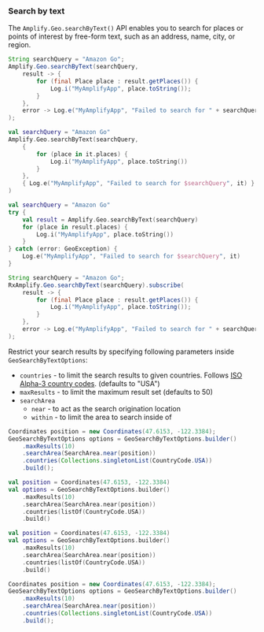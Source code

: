 ### Search by text

The `Amplify.Geo.searchByText()` API enables you to search for places or points of interest by free-form text, such as an address, name, city, or region.

<BlockSwitcher>
<Block name="Java">

```java
String searchQuery = "Amazon Go";
Amplify.Geo.searchByText(searchQuery,
    result -> {
        for (final Place place : result.getPlaces()) {
            Log.i("MyAmplifyApp", place.toString());
        }
    },
    error -> Log.e("MyAmplifyApp", "Failed to search for " + searchQuery, error)
);
```

</Block>
<Block name="Kotlin - Callbacks">

```kotlin
val searchQuery = "Amazon Go"
Amplify.Geo.searchByText(searchQuery,
    {
        for (place in it.places) {
            Log.i("MyAmplifyApp", place.toString())
        }
    },
    { Log.e("MyAmplifyApp", "Failed to search for $searchQuery", it) }
)
```

</Block>
<Block name="Kotlin - Coroutines">

```kotlin
val searchQuery = "Amazon Go"
try {
    val result = Amplify.Geo.searchByText(searchQuery)
    for (place in result.places) {
        Log.i("MyAmplifyApp", place.toString())
    }
} catch (error: GeoException) { 
    Log.e("MyAmplifyApp", "Failed to search for $searchQuery", it)
}
```

</Block>
<Block name="RxJava">

```java
String searchQuery = "Amazon Go";
RxAmplify.Geo.searchByText(searchQuery).subscribe(
    result -> {
        for (final Place place : result.getPlaces()) {
            Log.i("MyAmplifyApp", place.toString());
        }
    },
    error -> Log.e("MyAmplifyApp", "Failed to search for " + searchQuery, error)
);
```

</Block>
</BlockSwitcher>

Restrict your search results by specifying following parameters inside `GeoSearchByTextOptions`:
- `countries` - to limit the search results to given countries. Follows [ISO Alpha-3 country codes](https://en.wikipedia.org/wiki/ISO_3166-1_alpha-3). (defaults to "USA")
- `maxResults` - to limit the maximum result set (defaults to 50)
- `searchArea`
  - `near` - to act as the search origination location
  - `within` - to limit the area to search inside of

<BlockSwitcher>
<Block name="Java">

```java
Coordinates position = new Coordinates(47.6153, -122.3384);
GeoSearchByTextOptions options = GeoSearchByTextOptions.builder()
    .maxResults(10)
    .searchArea(SearchArea.near(position))
    .countries(Collections.singletonList(CountryCode.USA))
    .build();
```

</Block>
<Block name="Kotlin - Callbacks">

```kotlin
val position = Coordinates(47.6153, -122.3384)
val options = GeoSearchByTextOptions.builder()
    .maxResults(10)
    .searchArea(SearchArea.near(position))
    .countries(listOf(CountryCode.USA))
    .build()
```

</Block>
<Block name="Kotlin - Coroutines">

```kotlin
val position = Coordinates(47.6153, -122.3384)
val options = GeoSearchByTextOptions.builder()
    .maxResults(10)
    .searchArea(SearchArea.near(position))
    .countries(listOf(CountryCode.USA))
    .build()
```

</Block>
<Block name="RxJava">

```java
Coordinates position = new Coordinates(47.6153, -122.3384);
GeoSearchByTextOptions options = GeoSearchByTextOptions.builder()
    .maxResults(10)
    .searchArea(SearchArea.near(position))
    .countries(Collections.singletonList(CountryCode.USA))
    .build();
```

</Block>
</BlockSwitcher>
